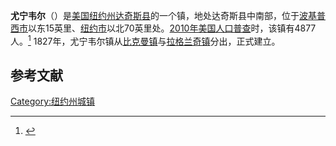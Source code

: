 {{Infobox settlement
|official_name            = 尤宁韦尔
|settlement_type          = 镇
|nickname                 =
|motto                    =

<!-- Images -->
|image_skyline            = Sprout Creek.JPG
|imagesize                =
|image_caption            =
|image_flag               =
|image_seal               = <!-- 檔案不存在 Seal of the Town of Union Vale, New York.jpg ，可從英文維基百科取得 -->

<!-- Maps -->
|pushpin_map            =
|pushpin_label_position = <!-- the position of the pushpin label: left, right, top, bottom, none -->
|pushpin_map_caption    =
|pushpin_mapsize        =
|image_map                = Dutchess County New York incorporated areas Union Vale highlighted.svg
|mapsize                  = 220px
|map_caption              =
|image_map1               =
|mapsize1                 =
|map_caption1             =

<!-- Location -->
|coordinates_display      = inline,title
|coordinates_region       = US-NY
|subdivision_type         = [[国家|国家]]
|subdivision_name         = [[美国|美国]]
|subdivision_type1        = [[美国行政区划|州]]
|subdivision_name1        = [[纽约州|纽约州]]
|subdivision_type2        = [[纽约州行政区划|县]]
|subdivision_name2        = [[达奇斯县|达奇斯县]]
|government_footnotes     =
|government_type          = 
|established_title        = 建镇
|established_date         = 1827

<!-- Area -->
|unit_pref  =  Imperial
|area_footnotes           =
|area_magnitude           =
|area_total_km2           = 97.9
|area_land_km2            = 97.1
|area_water_km2           = 0.8
|area_total_sq_mi         = 
|area_land_sq_mi          = 
|area_water_sq_mi         = 

<!-- Population -->
|population_as_of         = [[2010年美国人口普查|2010]]
|population_footnotes     =
|population_total         = 4877
|population_density_km2   = 50.2
|population_density_sq_mi =

<!-- General information -->
|timezone                 = [[美国东部时间|EST]]
|utc_offset               = -5
|timezone_DST             = EDT
|utc_offset_DST           = -4
|elevation_footnotes      =
|elevation_m              = 151
|elevation_ft             = 495
|latd = 41 |latm = 41 |lats = 53 |latNS = N
|longd = 73 |longm = 41 |longs = 57 |longEW = W

<!-- Area/postal codes & others -->
|postal_code_type         =
|postal_code              =
|area_code                =
|website                  = {{URL|unionvaleny.us}}
|footnotes                =
}}
'''尤宁韦尔'''（{{lang-en|Union Vale}}）是[[美国|美国]][[纽约州|纽约州]][[达奇斯县|达奇斯县]]的一个镇，地处达奇斯县中南部，位于[[波基普西市_(纽约州)|波基普西市]]以东15英里、[[纽约市|纽约市]]以北70英里处。[[2010年美国人口普查|2010年美国人口普查]]时，该镇有4877人。<ref name>{{cite web|url=http://factfinder2.census.gov|publisher=[[United_States_Census_Bureau|United States Census Bureau]]|title=American FactFinder|accessdate=2020-10-07|archive-date=2013-09-11|archive-url=https://web.archive.org/web/20130911234518/http://factfinder2.census.gov/|dead-url=no}}</ref> 1827年，尤宁韦尔镇从[[比克曼|比克曼镇]]与[[拉格兰奇_(纽约州)|拉格兰奇镇]]分出，正式建立。

== 参考文献 ==
{{reflist}}

{{NY-stub}}
[[Category:纽约州城镇|Category:纽约州城镇]]